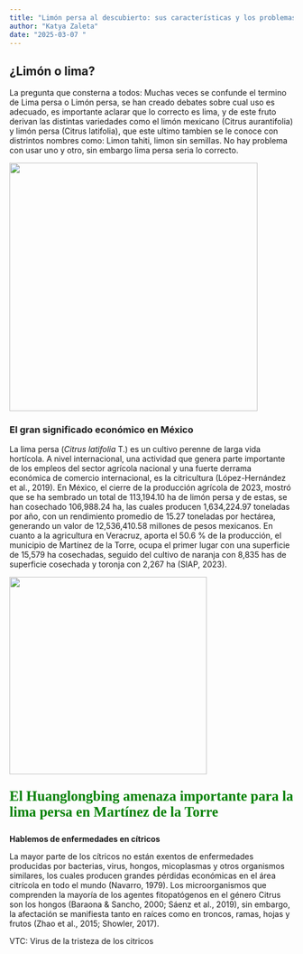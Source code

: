 ```yaml
---
title: "Limón persa al descubierto: sus características y los problemas que enfrenta"
author: "Katya Zaleta"
date: "2025-03-07 "
---
```


## ¿Limón o lima?

La pregunta que consterna a todos: Muchas veces se confunde el termino de Lima persa o Limón persa, se han creado debates sobre cual uso es adecuado, es importante aclarar que lo correcto es lima, y de este fruto derivan las distintas variedades como el limón mexicano (Citrus aurantifolia) y limón persa (Citrus latifolia), que este ultimo tambien se le conoce con distrintos nombres como: Limon tahiti, limon sin semillas. No hay problema con usar uno y otro, sin embargo lima persa seria lo correcto.

![](Lima%20persa.jpg){width="440"}

### El gran significado económico en México

La lima persa (*Citrus latifolia* T.) es un cultivo perenne de larga vida hortícola. A nivel internacional, una actividad que genera parte importante de los empleos del sector agrícola nacional y una fuerte derrama económica de comercio internacional, es la citricultura (López-Hernández et al., 2019). En México, el cierre de la producción agrícola de 2023, mostró que se ha sembrado un total de 113,194.10 ha de limón persa y de estas, se han cosechado 106,988.24 ha, las cuales producen 1,634,224.97 toneladas por año, con un rendimiento promedio de 15.27 toneladas por hectárea, generando un valor de 12,536,410.58 millones de pesos mexicanos. En cuanto a la agricultura en Veracruz, aporta el 50.6 % de la producción, el municipio de Martínez de la Torre, ocupa el primer lugar con una superficie de 15,579 ha cosechadas, seguido del cultivo de naranja con 8,835 has de superficie cosechada y toronja con 2,267 ha (SIAP, 2023).

![](/posts/welcome/Partes%20del%20arbol.jpg){width="350"}

::: {style="font-size:50%;color:green; font-family: Times new roman;font-size:25px;"}
**El Huanglongbing amenaza importante para la lima persa en Martínez de la Torre**
:::

**Hablemos de enfermedades en cítricos**

La mayor parte de los cítricos no están exentos de enfermedades producidas por bacterias, virus, hongos, micoplasmas y otros organismos similares, los cuales producen grandes pérdidas económicas en el área citrícola en todo el mundo (Navarro, 1979). Los microorganismos que comprenden la mayoría de los agentes fitopatógenos en el género Citrus son los hongos (Baraona & Sancho, 2000; Sáenz et al., 2019), sin embargo, la afectación se manifiesta tanto en raíces como en troncos, ramas, hojas y frutos (Zhao et al., 2015; Showler, 2017).

VTC: Virus de la tristeza de los citricos
